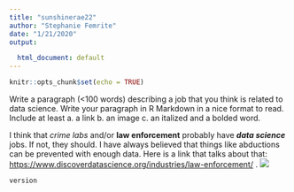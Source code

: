 ```yaml
---
title: "sunshinerae22"
author: "Stephanie Femrite"
date: "1/21/2020"
output:

  html_document: default
---
```


```r
knitr::opts_chunk$set(echo = TRUE)
```

Write a paragraph (<100 words) describing a job that you think is related to data science. Write your paragraph in R Markdown in a nice format to read. Include at least 
    a. a link 
    b. an image
    c. an italized and a bolded word.
  
 I think that *crime labs* and/or __law enforcement__ probably have **_data science_** jobs. If not, they should. I have always believed that things like abductions can be prevented with enough data. Here is a link that talks about that: <https://www.discoverdatascience.org/industries/law-enforcement/> . ![](https://pmctvline2.files.wordpress.com/2017/10/pauley-perrette-ncis-leaving.jpg?w=620)

```r
version
```
